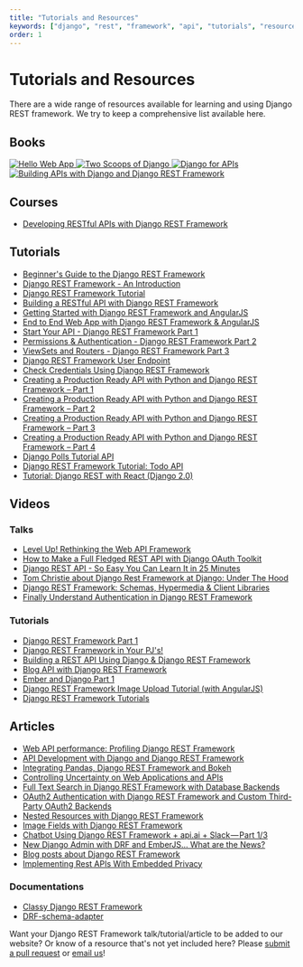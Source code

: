 ```yaml
---
title: "Tutorials and Resources"
keywords: ["django", "rest", "framework", "api", "tutorials", "resources"]
order: 1
---
```


# Tutorials and Resources

There are a wide range of resources available for learning and using Django REST framework. We try to keep a comprehensive list available here.

## Books

<div
  style={{
    display: "grid",
    gridTemplateColumns: "repeat(auto-fit, minmax(200px, 1fr))",
    gap: "1rem",
  }}
>
  <a href="https://hellowebapp.com/order/">
    <img
      src="../../img/books/hwa-cover.png"
      alt="Hello Web App"
      title="Hello Web App"
    />
  </a>
  <a href="https://www.twoscoopspress.com/products/two-scoops-of-django-1-11">
    <img
      src="../../img/books/tsd-cover.png"
      alt="Two Scoops of Django"
      title="Two Scoops of Django"
    />
  </a>
  <a href="https://djangoforapis.com">
    <img
      src="../../img/books/dfa-40-cover.jpg"
      alt="Django for APIs"
      title="Django for APIs"
    />
  </a>
  <a href="https://books.agiliq.com/projects/django-api-polls-tutorial/en/latest/">
    <img
      src="../../img/books/bda-cover.png"
      alt="Building APIs with Django and Django REST Framework"
      title="Building APIs with Django and Django REST Framework"
    />
  </a>
</div>

## Courses

- [Developing RESTful APIs with Django REST Framework][developing-restful-apis-with-django-rest-framework]

## Tutorials

- [Beginner's Guide to the Django REST Framework][beginners-guide-to-the-django-rest-framework]
- [Django REST Framework - An Introduction][drf-an-intro]
- [Django REST Framework Tutorial][drf-tutorial]
- [Building a RESTful API with Django REST Framework][building-a-restful-api-with-drf]
- [Getting Started with Django REST Framework and AngularJS][getting-started-with-django-rest-framework-and-angularjs]
- [End to End Web App with Django REST Framework & AngularJS][end-to-end-web-app-with-django-rest-framework-angularjs]
- [Start Your API - Django REST Framework Part 1][start-your-api-django-rest-framework-part-1]
- [Permissions & Authentication - Django REST Framework Part 2][permissions-authentication-django-rest-framework-part-2]
- [ViewSets and Routers - Django REST Framework Part 3][viewsets-and-routers-django-rest-framework-part-3]
- [Django REST Framework User Endpoint][django-rest-framework-user-endpoint]
- [Check Credentials Using Django REST Framework][check-credentials-using-django-rest-framework]
- [Creating a Production Ready API with Python and Django REST Framework – Part 1][creating-a-production-ready-api-with-python-and-drf-part1]
- [Creating a Production Ready API with Python and Django REST Framework – Part 2][creating-a-production-ready-api-with-python-and-drf-part2]
- [Creating a Production Ready API with Python and Django REST Framework – Part 3][creating-a-production-ready-api-with-python-and-drf-part3]
- [Creating a Production Ready API with Python and Django REST Framework – Part 4][creating-a-production-ready-api-with-python-and-drf-part4]
- [Django Polls Tutorial API][django-polls-api]
- [Django REST Framework Tutorial: Todo API][django-rest-framework-todo-api]
- [Tutorial: Django REST with React (Django 2.0)][django-rest-react-valentinog]

## Videos

### Talks

- [Level Up! Rethinking the Web API Framework][pycon-us-2017]
- [How to Make a Full Fledged REST API with Django OAuth Toolkit][full-fledged-rest-api-with-django-oauth-toolkit]
- [Django REST API - So Easy You Can Learn It in 25 Minutes][django-rest-api-so-easy]
- [Tom Christie about Django Rest Framework at Django: Under The Hood][django-under-hood-2014]
- [Django REST Framework: Schemas, Hypermedia & Client Libraries][pycon-uk-2016]
- [Finally Understand Authentication in Django REST Framework][django-con-2018]

### Tutorials

- [Django REST Framework Part 1][django-rest-framework-part-1-video]
- [Django REST Framework in Your PJ's!][drf-in-your-pjs]
- [Building a REST API Using Django & Django REST Framework][building-a-rest-api-using-django-and-drf]
- [Blog API with Django REST Framework][blog-api-with-drf]
- [Ember and Django Part 1][ember-and-django-part 1-video]
- [Django REST Framework Image Upload Tutorial (with AngularJS)][drf-image-upload-tutorial-with-angularjs]
- [Django REST Framework Tutorials][drf-tutorials]

## Articles

- [Web API performance: Profiling Django REST Framework][web-api-performance-profiling-django-rest-framework]
- [API Development with Django and Django REST Framework][api-development-with-django-and-django-rest-framework]
- [Integrating Pandas, Django REST Framework and Bokeh][integrating-pandas-drf-and-bokeh]
- [Controlling Uncertainty on Web Applications and APIs][controlling-uncertainty-on-web-apps-and-apis]
- [Full Text Search in Django REST Framework with Database Backends][full-text-search-in-drf]
- [OAuth2 Authentication with Django REST Framework and Custom Third-Party OAuth2 Backends][oauth2-authentication-with-drf]
- [Nested Resources with Django REST Framework][nested-resources-with-drf]
- [Image Fields with Django REST Framework][image-fields-with-drf]
- [Chatbot Using Django REST Framework + api.ai + Slack — Part 1/3][chatbot-using-drf-part1]
- [New Django Admin with DRF and EmberJS... What are the News?][new-django-admin-with-drf-and-emberjs]
- [Blog posts about Django REST Framework][medium-django-rest-framework]
- [Implementing Rest APIs With Embedded Privacy][doordash-implementing-rest-apis]

### Documentations

- [Classy Django REST Framework][cdrf.co]
- [DRF-schema-adapter][drf-schema]

Want your Django REST Framework talk/tutorial/article to be added to our website? Or know of a resource that's not yet included here? Please [submit a pull request][submit-pr] or [email us][anna-email]!

[beginners-guide-to-the-django-rest-framework]: https://code.tutsplus.com/tutorials/beginners-guide-to-the-django-rest-framework--cms-19786
[getting-started-with-django-rest-framework-and-angularjs]: https://blog.kevinastone.com/django-rest-framework-and-angular-js
[end-to-end-web-app-with-django-rest-framework-angularjs]: https://mourafiq.com/2013/07/01/end-to-end-web-app-with-django-angular-1.html
[start-your-api-django-rest-framework-part-1]: https://www.youtube.com/watch?v=hqo2kk91WpE
[permissions-authentication-django-rest-framework-part-2]: https://www.youtube.com/watch?v=R3xvUDUZxGU
[viewsets-and-routers-django-rest-framework-part-3]: https://www.youtube.com/watch?v=2d6w4DGQ4OU
[django-rest-framework-user-endpoint]: https://richardtier.com/2014/02/25/django-rest-framework-user-endpoint/
[check-credentials-using-django-rest-framework]: https://richardtier.com/2014/03/06/110/
[ember-and-django-part 1-video]: http://www.neckbeardrepublic.com/screencasts/ember-and-django-part-1
[django-rest-framework-part-1-video]: http://www.neckbeardrepublic.com/screencasts/django-rest-framework-part-1
[web-api-performance-profiling-django-rest-framework]: https://www.dabapps.com/blog/api-performance-profiling-django-rest-framework/
[api-development-with-django-and-django-rest-framework]: https://bnotions.com/news-and-insights/api-development-with-django-and-django-rest-framework/
[cdrf.co]: http://www.cdrf.co
[medium-django-rest-framework]: https://medium.com/django-rest-framework
[pycon-uk-2016]: https://www.youtube.com/watch?v=FjmiGh7OqVg
[django-under-hood-2014]: https://www.youtube.com/watch?v=3cSsbe-tA0E
[integrating-pandas-drf-and-bokeh]: https://web.archive.org/web/20180104205117/http://machinalis.com/blog/pandas-django-rest-framework-bokeh/
[controlling-uncertainty-on-web-apps-and-apis]: https://web.archive.org/web/20180104205043/https://machinalis.com/blog/controlling-uncertainty-on-web-applications-and-apis/
[full-text-search-in-drf]: https://web.archive.org/web/20180104205059/http://machinalis.com/blog/full-text-search-on-django-rest-framework/
[oauth2-authentication-with-drf]: https://web.archive.org/web/20180104205054/http://machinalis.com/blog/oauth2-authentication/
[nested-resources-with-drf]: https://web.archive.org/web/20180104205109/http://machinalis.com/blog/nested-resources-with-django/
[image-fields-with-drf]: https://web.archive.org/web/20180104205048/http://machinalis.com/blog/image-fields-with-django-rest-framework/
[chatbot-using-drf-part1]: https://chatbotslife.com/chatbot-using-django-rest-framework-api-ai-slack-part-1-3-69c7e38b7b1e#.g2aceuncf
[new-django-admin-with-drf-and-emberjs]: https://blog.levit.be/new-django-admin-with-emberjs-what-are-the-news/
[drf-schema]: https://drf-schema-adapter.readthedocs.io/en/latest/
[creating-a-production-ready-api-with-python-and-drf-part1]: https://www.andreagrandi.it/posts/creating-production-ready-api-python-django-rest-framework-part-1/
[creating-a-production-ready-api-with-python-and-drf-part2]: https://www.andreagrandi.it/posts/creating-a-production-ready-api-with-python-and-django-rest-framework-part-2/
[creating-a-production-ready-api-with-python-and-drf-part3]: https://www.andreagrandi.it/posts/creating-a-production-ready-api-with-python-and-django-rest-framework-part-3/
[creating-a-production-ready-api-with-python-and-drf-part4]: https://www.andreagrandi.it/posts/creating-a-production-ready-api-with-python-and-django-rest-framework-part-4/
[django-polls-api]: https://learndjango.com/tutorials/django-polls-tutorial-api
[django-rest-framework-todo-api]: https://learndjango.com/tutorials/django-rest-framework-tutorial-todo-api
[django-rest-api-so-easy]: https://www.youtube.com/watch?v=cqP758k1BaQ
[full-fledged-rest-api-with-django-oauth-toolkit]: https://www.youtube.com/watch?v=M6Ud3qC2tTk
[drf-in-your-pjs]: https://www.youtube.com/watch?v=xMtHsWa72Ww
[building-a-rest-api-using-django-and-drf]: https://www.youtube.com/watch?v=PwssEec3IRw
[drf-tutorials]: https://www.youtube.com/watch?v=axRCBgbOJp8&list=PLJtp8Jm8EDzjgVg9vVyIUMoGyqtegj7FH
[drf-image-upload-tutorial-with-angularjs]: https://www.youtube.com/watch?v=hMiNTCIY7dw&list=PLUe5s-xycYk_X0vDjYBmKuIya2a2myF8O
[blog-api-with-drf]: https://www.youtube.com/watch?v=XMu0T6L2KRQ&list=PLEsfXFp6DpzTOcOVdZF-th7BS_GYGguAS
[drf-an-intro]: https://realpython.com/blog/python/django-rest-framework-quick-start/
[drf-tutorial]: https://tests4geeks.com/django-rest-framework-tutorial/
[building-a-restful-api-with-drf]: https://agiliq.com/blog/2014/12/building-a-restful-api-with-django-rest-framework/
[submit-pr]: https://github.com/encode/django-rest-framework
[anna-email]: mailto:anna@django-rest-framework.org
[pycon-us-2017]: https://www.youtube.com/watch?v=Rk6MHZdust4
[django-rest-react-valentinog]: https://www.valentinog.com/blog/tutorial-api-django-rest-react/
[doordash-implementing-rest-apis]: https://doordash.engineering/2013/10/07/implementing-rest-apis-with-embedded-privacy/
[developing-restful-apis-with-django-rest-framework]: https://testdriven.io/courses/django-rest-framework/
[django-con-2018]: https://youtu.be/pY-oje5b5Qk?si=AOU6tLi0IL1_pVzq
